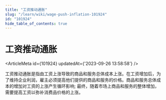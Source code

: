 ```yaml
---
title: "工资推动通胀"
slug: "/learn/wiki/wage-push-inflation-101924"
id: "101924"
hide_table_of_contents: true
---
```



# 工资推动通胀

<ArticleMeta id={101924} updatedAt={'2023-09-26 13:58:58'} />
<div className='border-solid border-b border-t-0 my-4 border-[var(--ifm-color-gray-300)]' />

工资推动通胀是指由工资上涨导致的商品和服务总体成本上涨。在工资增加后，为了维持企业利润，雇主必须提高他们提供的商品和服务的价格。商品和服务总体成本的增加对工资的上涨产生循环影响; 最终，随着市场上商品和服务的整体增加，需要提高工资以弥补消费品价格的上涨。
